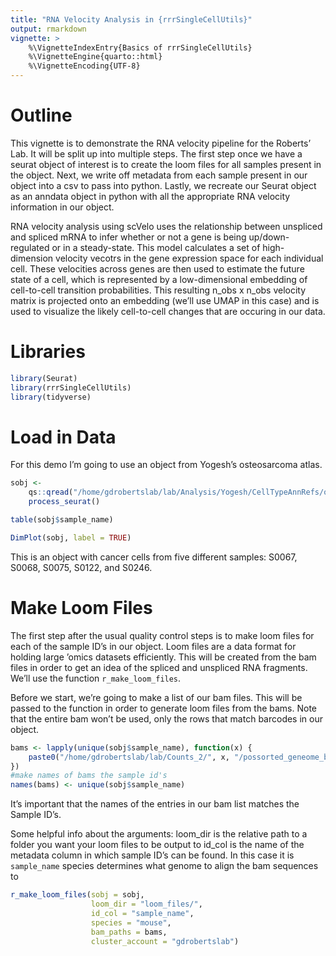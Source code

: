 ```yaml
---
title: "RNA Velocity Analysis in {rrrSingleCellUtils}"
output: rmarkdown
vignette: >
    %\VignetteIndexEntry{Basics of rrrSingleCellUtils}
    %\VignetteEngine{quarto::html}
    %\VignetteEncoding{UTF-8}
---
```


# Outline

This vignette is to demonstrate the RNA velocity pipeline for the Roberts' Lab. It will be split up into multiple steps. The first step once we have a seurat object of interest is to create the loom files for all samples present in the object. Next, we write off metadata from each sample present in our object into a csv to pass into python. Lastly, we recreate our Seurat object as an anndata object in python with all the appropriate RNA velocity information in our object.

RNA velocity analysis using scVelo uses the relationship between unspliced and spliced mRNA to infer whether or not a gene is being up/down-regulated or in a steady-state. This model calculates a set of high-dimension velocity vecotrs in the gene expression space for each individual cell. These velocities across genes are then used to estimate the future state of a cell, which is represented by a low-dimensional embedding of cell-to-cell transition probabilities. This resulting n_obs x n_obs velocity matrix is projected onto an embedding (we'll use UMAP in this case) and is used to visualize the likely cell-to-cell changes that are occuring in our data.

# Libraries

```r
library(Seurat)
library(rrrSingleCellUtils)
library(tidyverse)
```

# Load in Data

For this demo I'm going to use an object from Yogesh's osteosarcoma atlas.

```r
sobj <-
    qs::qread("/home/gdrobertslab/lab/Analysis/Yogesh/CellTypeAnnRefs/output/seurat_objects/tumor_vs_stroma/mm_mets_cancer_cells.qs") %>%
    process_seurat()

table(sobj$sample_name)

DimPlot(sobj, label = TRUE)
```

This is an object with cancer cells from five different samples: S0067, S0068, S0075, S0122, and S0246.

# Make Loom Files

The first step after the usual quality control steps is to make loom files for each of the sample ID's in our object. Loom files are a data format for holding large 'omics datasets efficiently. This will be created from the bam files in order to get an idea of the spliced and unspliced RNA fragments. We'll use the function `r_make_loom_files`.

Before we start, we're going to make a list of our bam files. This will be passed to the function in order to generate loom files from the bams. Note that the entire bam won't be used, only the rows that match barcodes in our object.

```r
bams <- lapply(unique(sobj$sample_name), function(x) {
    paste0("/home/gdrobertslab/lab/Counts_2/", x, "/possorted_geneome_bam.bam.bai")
})
#make names of bams the sample id's
names(bams) <- unique(sobj$sample_name)
```

It's important that the names of the entries in our bam list matches the Sample ID's.

Some helpful info about the arguments:
    loom_dir is the relative path to a folder you want your loom files to be output to
    id_col is the name of the metadata column in which sample ID's can be found. In this case it is `sample_name`
    species determines what genome to align the bam sequences to

```r
r_make_loom_files(sobj = sobj,
                  loom_dir = "loom_files/",
                  id_col = "sample_name",
                  species = "mouse",
                  bam_paths = bams,
                  cluster_account = "gdrobertslab")
```